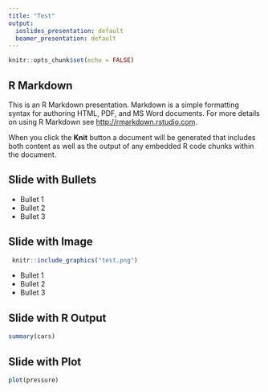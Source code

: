 ```yaml
---
title: "Test"
output:
  ioslides_presentation: default
  beamer_presentation: default
---
```


```r
knitr::opts_chunk$set(echo = FALSE)
```

## R Markdown

This is an R Markdown presentation. Markdown is a simple formatting syntax for authoring HTML, PDF, and MS Word documents. For more details on using R Markdown see <http://rmarkdown.rstudio.com>.

When you click the **Knit** button a document will be generated that includes both content as well as the output of any embedded R code chunks within the document.

## Slide with Bullets

- Bullet 1
- Bullet 2
- Bullet 3

## Slide with Image
<div class="columns-2">
```r
 knitr::include_graphics("test.png")
```

  - Bullet 1
  - Bullet 2
  - Bullet 3
</div>

## Slide with R Output

```r
summary(cars)
```

## Slide with Plot

```r
plot(pressure)
```

